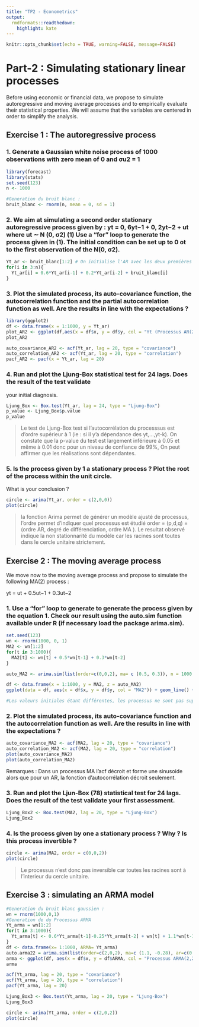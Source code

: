 ---
title: "TP2 - Econometrics"
output: 
  rmdformats::readthedown:
    highlight: kate
---

```{r setup, include=FALSE}
knitr::opts_chunk$set(echo = TRUE, warning=FALSE, message=FALSE)
```

# Part-2 : Simulating stationary linear processes

Before using economic or financial data, we propose to simulate autoregressive and moving average processes and to empirically evaluate their statistical properties. We will assume that the variables are centered in order to simplify the analysis.

## Exercise 1 : The autoregressive process

### 1.  Generate a Gaussian white noise process of 1000 observations with zero mean of 0 and σu2 = 1

```{r}
library(forecast)
library(stats)
set.seed(123)
n <- 1000

#Generation du bruit blanc : 
bruit_blanc <- rnorm(n, mean = 0, sd = 1)

```

### 2.  We aim at simulating a second order stationary autoregressive process given by : yt = 0, 6yt−1 + 0, 2yt−2 + ut where ut ∼ N (0, σ2) (1) Use a "for" loop to generate the process given in (1). The initial condition can be set up to 0 ot to the first observation of the N(0, σ2).

```{r, results='hide'}
Yt_ar <- bruit_blanc[1:2] # On initialise l'AR avec les deux premières valeurs du bruit blanc
for(i in 3:n){
  Yt_ar[i] = 0.6*Yt_ar[i-1] + 0.2*Yt_ar[i-2] + bruit_blanc[i]
}
```

### 3.  Plot the simulated process, its auto-covariance function, the autocorrelation function and the partial autocorrelation function as well. Are the results in line with the expectations ?

```{r}
library(ggplot2)
df <- data.frame(x = 1:1000, y = Yt_ar)
plot_AR2 <- ggplot(df,aes(x = df$x, y = df$y, col = "Yt (Processus AR(2) \n (on constate que le processus \n est stationnaire,\n ce qui est en accord avec nos hypothèses) ")) + geom_line() + xlab("Index (1~1000)") + ylab("Yt_AR") + ggtitle("Processus AR(2)")
plot_AR2
```
```{r}
auto_covariance_AR2 <- acf(Yt_ar, lag = 20, type = "covariance")
auto_correlation_AR2 <- acf(Yt_ar, lag = 20, type = "correlation")
pacf_AR2 <- pacf(x = Yt_ar, lag = 20)
```


### 4. Run and plot the Ljung-Box statistical test for 24 lags. Does the result of the test validate
your initial diagnosis.


```{r}
Ljung_Box <- Box.test(Yt_ar, lag = 24, type = "Ljung-Box")
p_value <- Ljung_Box$p.value
p_value
```
<blockquote> Le test de Ljung-Box test si l'autocorrélation du processsus est d'ordre supérieur à 1 (ie : si il y'a dépendance des yt,...,yt-k). On constate que la p-value du test est largement inférieure à 0.05 et même à 0.01 donc pour un niveau de confiance de 99%, On peut affirmer que les réalisations sont dépendantes. </blockquote>

### 5. Is the process given by 1 a stationary process ? Plot the root of the process within the unit circle.
What is your conclusion ?

```{r}
circle <- arima(Yt_ar, order = c(2,0,0))
plot(circle)
```

<blockquote> la fonction Arima permet de générer un modèle ajusté de processus, l'ordre permet d'indiquer quel processus est étudié order = (p,d,q) = (ordre AR, degré de différenciation, ordre MA ). Le resultat observé indique la non stationnarité du modèle car les racines sont toutes dans le cercle unitaire strictement. </blockquote> 
## Exercise 2 : The moving average process
We move now to the moving average process and propose to simulate the following MA(2) process :

yt = ut + 0.5ut−1 + 0.3ut−2

### 1. Use a "for" loop to generate to generate the process given by the equation 1. Check our result using the auto.sim function available under R (if necessary load the package arima.sim).

```{r}
set.seed(123)
wn <- rnorm(1000, 0, 1)
MA2 <- wn[1:2]
for(t in 3:1000){
  MA2[t] <- wn[t] + 0.5*wn[t-1] + 0.3*wn[t-2]
}

auto_MA2 <- arima.sim(list(order=c(0,0,2), ma= c (0.5, 0.3)), n = 1000, rand.gen = rnorm)

df <- data.frame(x = 1:1000, y = MA2, z = auto_MA2)
ggplot(data = df, aes(x = df$x, y = df$y, col = "MA2")) + geom_line() + geom_line(aes(y = df$z, col = "Auto MA2" )) + ylab("Generated MA Process")

#Les valeurs initiales étant différentes, les processus ne sont pas superposés sur le graph
```

### 2. Plot the simulated process, its auto-covariance function and the autocorrelation function as well. Are the results in line with the expectations ?

```{r}
auto_covariance_MA2 <- acf(MA2, lag = 20, type = "covariance")
auto_correlation_MA2 <- acf(MA2, lag = 20, type = "correlation")
plot(auto_covariance_MA2)
plot(auto_correlation_MA2)
```
Remarques : 
Dans un processus MA l'acf décroit et forme une sinusoide alors que pour un AR, la fonction d'autocorrélation décroit seulement. 

### 3. Run and plot the Ljun-Box (78) statistical test for 24 lags. Does the result of the test validate your first assessment.

```{r}
Ljung_Box2 <- Box.test(MA2, lag = 20, type = "Ljung-Box")
Ljung_Box2
```
### 4. Is the process given by one a stationary process ? Why ? Is this process invertible ?

```{r}
circle <- arima(MA2, order = c(0,0,2))
plot(circle)
```
<blockquote> Le processus n'est donc pas inversible car toutes les racines sont à l'interieur du cercle unitaire. </blockquote>

## Exercise 3 : simulating an ARMA model

```{r}
#Generation du bruit blanc gaussien : 
wn = rnorm(1000,0,1)
#Generation de du Processus ARMA 
Yt_arma = wn[1:2]
for(t in 3:1000){
  Yt_arma[t] <- 0.6*Yt_arma[t-1]-0.25*Yt_arma[t-2] + wn[t] + 1.1*wn[t-1] - 0.28*wn[t-2] 
}
df <- data.frame(x= 1:1000, ARMA= Yt_arma)
auto.arma22 = arima.sim(list(order=c(2,0,2), ma=c (1.1, -0.28), ar=c(0.6,-0.25)), n=1000 , n.start = NA)
arma <- ggplot(df, aes(x = df$x, y = df$ARMA, col = "Processus ARMA(2,2)")) + geom_line() + geom_line(aes(y = auto.arma22, col = "Auto arma"))
arma
```
```{r}
acf(Yt_arma, lag = 20, type = "covariance")
acf(Yt_arma, lag = 20, type = "correlation")
pacf(Yt_arma, lag = 20)
```

```{r}
Ljung_Box3 <- Box.test(Yt_arma, lag = 20, type = "Ljung-Box")
Ljung_Box3
```
```{r}
circle <- arima(Yt_arma, order = c(2,0,2))
plot(circle)
```

